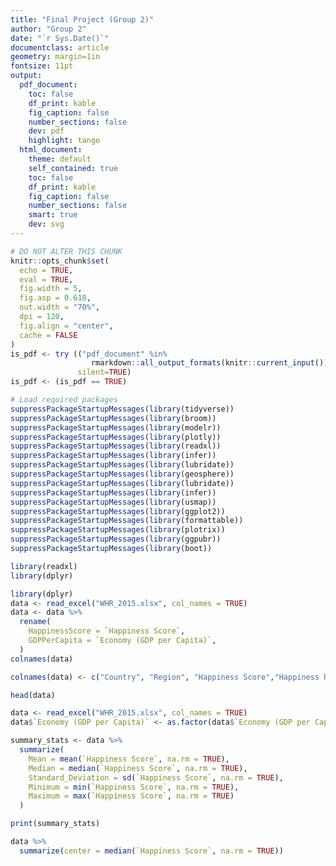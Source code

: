 ```yaml
---
title: "Final Project (Group 2)"
author: "Group 2"
date: "`r Sys.Date()`"
documentclass: article
geometry: margin=1in
fontsize: 11pt
output:
  pdf_document:
    toc: false
    df_print: kable
    fig_caption: false
    number_sections: false
    dev: pdf
    highlight: tango
  html_document:
    theme: default
    self_contained: true
    toc: false
    df_print: kable
    fig_caption: false
    number_sections: false
    smart: true
    dev: svg
---
```


```r
# DO NOT ALTER THIS CHUNK
knitr::opts_chunk$set(
  echo = TRUE,
  eval = TRUE,
  fig.width = 5,
  fig.asp = 0.618,
  out.width = "70%",
  dpi = 120,
  fig.align = "center",
  cache = FALSE
)
is_pdf <- try (("pdf_document" %in% 
                  rmarkdown::all_output_formats(knitr::current_input())), 
               silent=TRUE)
is_pdf <- (is_pdf == TRUE)

# Load required packages
suppressPackageStartupMessages(library(tidyverse))
suppressPackageStartupMessages(library(broom))
suppressPackageStartupMessages(library(modelr))
suppressPackageStartupMessages(library(plotly))
suppressPackageStartupMessages(library(readxl))
suppressPackageStartupMessages(library(infer))
suppressPackageStartupMessages(library(lubridate))
suppressPackageStartupMessages(library(geosphere))
suppressPackageStartupMessages(library(lubridate))
suppressPackageStartupMessages(library(infer))
suppressPackageStartupMessages(library(usmap))
suppressPackageStartupMessages(library(ggplot2))
suppressPackageStartupMessages(library(formattable))
suppressPackageStartupMessages(library(plotrix))
suppressPackageStartupMessages(library(ggpubr))
suppressPackageStartupMessages(library(boot))
```

```r
library(readxl)
library(dplyr)
```


```r
library(dplyr)
data <- read_excel("WHR_2015.xlsx", col_names = TRUE)
data <- data %>%
  rename(
    HappinessScore = `Happiness Score`,
    GDPPerCapita = `Economy (GDP per Capita)`, 
  )
colnames(data)
```

```r
colnames(data) <- c("Country", "Region", "Happiness Score","Happiness Rank","Economy (GDP per Capita","Health (Life Expectancy)", "Freedom", "Trust (Government Corruption)", "Family", "Generosity", "Dystopia Residual", "Standard Error") 
```

```r
head(data)
```

```r
data <- read_excel("WHR_2015.xlsx", col_names = TRUE)
data$`Economy (GDP per Capita)` <- as.factor(data$`Economy (GDP per Capita)`)
```



```r
summary_stats <- data %>%
  summarize(
    Mean = mean(`Happiness Score`, na.rm = TRUE),  
    Median = median(`Happiness Score`, na.rm = TRUE),  
    Standard_Deviation = sd(`Happiness Score`, na.rm = TRUE),
    Minimum = min(`Happiness Score`, na.rm = TRUE),
    Maximum = max(`Happiness Score`, na.rm = TRUE)
  )

print(summary_stats)

```


```r
data %>%
  summarize(center = median(`Happiness Score`, na.rm = TRUE))
```





